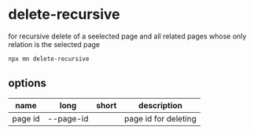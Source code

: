 # delete-recursive

for recursive delete of a seelected page and all related pages whose only relation is the selected page

```sh title="terminal"
npx mn delete-recursive
```

## options

| name    | long      | short | description          |
| ------- | --------- | ----- | -------------------- |
| page id | --page-id |       | page id for deleting |

